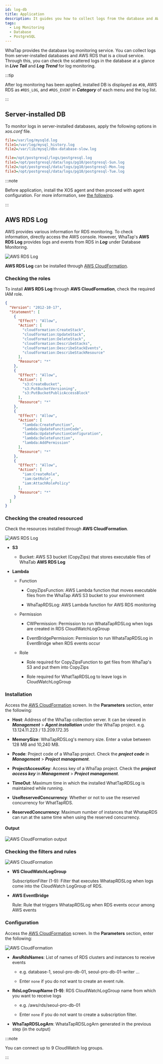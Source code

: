 ```yaml
---
id: log-db
title: Application
description: It guides you how to collect logs from the database and AWS RDS.
tags:
  - Log Monitoring
  - Database
  - PostgreSQL
---
```


WhaTap provides the database log monitoring service. You can collect logs from server-installed databases and AWS RDS that is a cloud service. Through this, you can check the scattered logs in the database at a glance in **_Live Tail_** and **_Log Trend_** for log monitoring.

:::tip

After log monitoring has been applied, installed DB is displayed as `#DB`, AWS RDS as `#RDS_LOG`, and `#RDS_EVENT` in **_Category_** of each menu and the log list.

<ImgLang img='db-log-category.png' desc='카테고리' />

:::

## Server-installed DB

To monitor logs in server-installed databases, apply the following options in _xos.conf_ file.

<InDoc product='mysql'>

```ini title='xos.conf'
file=/var/log/mysqld.log
file1=/var/log/mysql_history.log
file2=/var/lib/mysql/dbx-database-slow.log
```

</InDoc>

<InDoc product='postgresql'>

```ini title='xos.conf'
file=/opt/postgresql/logs/postgresql.log
file1=/opt/postgresql/data/logs/pg10/postgresql-Sun.log
file2=/opt/postgresql/data/logs/pg10/postgresql-Mon.log
file3=/opt/postgresql/data/logs/pg10/postgresql-Tue.log
```

</InDoc>

:::note

Before application, install the XOS agent and then proceed with agent configuration. For more information, see [the following](agent-xos-settings).

:::

## AWS RDS Log

AWS provides various information for RDS monitoring. To check information, directly access the AWS console. However, WhaTap's **AWS RDS Log** provides logs and events from RDS in **_Log_** under Database Monitoring.

![AWS RDS Log](/img/aws-rds-log-diagram.png)

**AWS RDS Log** can be installed through [AWS CloudFormation](https://docs.aws.amazon.com/ko_kr/AWSCloudFormation/latest/UserGuide/Welcome.html).

### Checking the roles

To install **AWS RDS Log** through **AWS CloudFormation**, check the required IAM role.

```json
{
  "Version": "2012-10-17",
  "Statement": [
    {
      "Effect": "Allow",
      "Action": [
        "cloudformation:CreateStack",
        "cloudformation:UpdateStack",
        "cloudformation:DeleteStack",
        "cloudformation:DescribeStacks",
        "cloudformation:DescribeStackEvents",
        "cloudformation:DescribeStackResource"
      ],
      "Resource": "*"
    },
    {
      "Effect": "Allow",
      "Action": [
        "s3:CreateBucket",
        "s3:PutBucketVersioning",
        "s3:PutBucketPublicAccessBlock"
      ],
      "Resource": "*"
    },
    {
      "Effect": "Allow",
      "Action": [
        "lambda:CreateFunction",
        "lambda:UpdateFunctionCode",
        "lambda:UpdateFunctionConfiguration",
        "lambda:DeleteFunction",
        "lambda:AddPermission"
      ],
      "Resource": "*"
    },
    {
      "Effect": "Allow",
      "Action": [
        "iam:CreateRole",
        "iam:GetRole",
        "iam:AttachRolePolicy"
      ],
      "Resource": "*"
    }
  ]
}
```

### Checking the created resourced

Check the resources installed through **AWS CloudFormation**.

![AWS RDS Log](/img/aws-rds-log-resource.png)

-   **S3** 

    -   Bucket: AWS S3 bucket (CopyZips) that stores executable files of WhaTab **AWS RDS Log**

-   **Lambda**

    -   Function 

        -   CopyZipsFunction: AWS Lambda function that moves executable files from the WhaTap AWS S3 bucket to your environment

        -   WhaTapRDSLog: AWS Lambda function for AWS RDS monitoring

    -   Permission

        -   CWPermission: Permission to run WhataTapRDSLog when logs are created in RDS CloudWatchLogGroup

        -   EventBridgePermission: Permission to run WhataTapRDSLog in EventBridge when RDS events occur

    -   Role

        -   Role required for CopyZipsFunction to get files from WhaTap's S3 and put them into CopyZips

        -   Role required for WhatTapRDSLog to leave logs in CloudWatchLogGroup

### Installation

Access the [AWS CloudFormation](https://console.aws.amazon.com/cloudformation/home?region=ap-northeast-2#/stacks/quickcreate?stackName=WhaTapRDS&templateURL=https://whatapforwarder.s3.ap-northeast-2.amazonaws.com/WhaTapRDSLogInstall.template) screen. In the **Parameters** section, enter the following:

-   **Host**: Address of the WhaTap collection server. It can be viewed in **_Management_** > **_Agent installation_** under the WhaTap project. e.g. 13.124.11.223 / 13.209.172.35

-   **MemorySize**: WhaTapRDSLog's memory size. Enter a value between 128 MB and 10,240 MB.

-   **Pcode**: Project code of a WhaTap project. Check the **_project code_** in **_Management_** > **_Project management_**.

-   **ProjectAccessKey**: Access key of a WhaTap project. Check the **_project access key_** in **_Management_** > **_Project management_**.

-   **TimeOut**: Maximum time in which the installed WhatTapRDSLog is maintained while running.

-   **UseReservedConcurrency**: Whether or not to use the reserved concurrency for WhatTapRDS.

-   **ReservedConcurrency**: Maximum number of instances that WhatapRDS can run at the same time when using the reserved concurrency.

#### Output

![AWS CloudFormation output](/img/aws-rds-log-setting-output.png)

### Checking the filters and rules

![AWS CloudFormation](/img/aws-rds-log-check-resources.png)

-   **WS CloudWatchLogGroup**

    SubscriptionFilter (1-9): Filter that executes WhatapRDSLog when logs come into the CloudWatch LogGroup of RDS.

-   **AWS EventBridge**

    Rule: Rule that triggers WhatapRDSLog when RDS events occur among AWS events

### Configuration

Access the [AWS CloudFormation](https://console.aws.amazon.com/cloudformation/home?region=ap-northeast-2#/stacks/quickcreate?stackName=whataprdseventforwarder&templateURL=https://whatapforwarder.s3.ap-northeast-2.amazonaws.com/WhaTapRDSLogSetting.template) screen. In the **Parameters** section, enter the following:

![AWS CloudFormation](/img/aws-rds-log-set-parameter.png)

-   **AwsRdsNames**: List of names of RDS clusters and instances to receive events

    -   e.g. database-1, seoul-pro-db-01, seoul-pro-db-01-writer …

    -   Enter `none` if you do not want to create an event rule.

-   **RdsLogGroupName (1-9)**: RDS CloudWatchLogGroup name from which you want to receive logs

    -   e.g. /aws/rds/seoul-pro-db-01

    -   Enter `none` if you do not want to create a subscription filter.

-   **WhaTapRDSLogArn**: WhataTapRDSLogArn generated in the previous step (in the output)

:::note

You can connect up to 9 CloudWatch log groups.

:::
